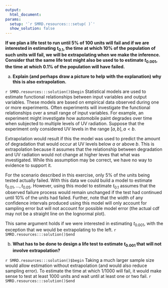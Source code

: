 ```yaml
---
output:
  html_document:
params:
  setup: '`r SMRD.resources:::setup( )`'
  show_solution: false
---
```


__If we plan a life test to run until $5\%$ of 100 units will fail and if we are interested in estimating $t_{0.1}$, the time at which $10\%$ of the population of such units will fail, we will be extrapolating when we make the inference. Consider that the same life test might also be used to to estimate $t_{0.001}$, the time at which $0.1\%$ of the population will have failed.__

a. __Explain (and perhaps draw a picture to help with the explanation) why this is also extrapolation.__

`r SMRD.resources:::solution()$begin`
Statistical models are used to estimate functional relationships between input variables and output variables.  These models are based on empirical data observed during one or more experiments.  Often experiments will investigate the functional relationships over a small range of input variables.  For example, an experiment might investigate how automobile paint degrades over time when subjected to multiple levels of UV radiation.  Suppose that the experiment only considered UV levels in the range $[a,b], a<b$.  

Extrapolation would result if this  the model was used to predict the amount of degradation that would occur at UV levels below $a$ or above $b$.  This is extrapolation because it assumes that the relationship between degradation and UV radiation would not change at higher leves that what was investigated.  While this assumption may be correct, we have no way to evidence to support it.

For the scenario described in this exercise, only $5\%$ of the units being tested actually failed.  With this data we could build a model to estimate $t_{0.01},\ldots, t_{0.05}$.  However, using this model to estimate $t_{0.1}$ assumes that the observed failure process would remain unchanged if the test had continued until $10\%$ of the units had failed. Further, note that the width of any confidence intervals produced using this model will only account for sampling error but will not account for possible model error (the actual cdf may not be a straight line on the lognormal plot).  

This same argument holds if we were interested in estimating $t_{0.001}$, with the exception that we would be extrapolating to the left. 
`r SMRD.resources:::solution()$end`

b. __What has to be done to design a life test to estimate $t_{0.001}$ that will not involve extrapolation?__

`r SMRD.resources:::solution()$begin`
Taking a much larger sample size would allow estimation without extrapolation (and would also reduce sampling error). To estimate the time at which $1/1000$ will fail, it would make sense to test at least 1000 units and wait until at least one or two fail.
`r SMRD.resources:::solution()$end`
